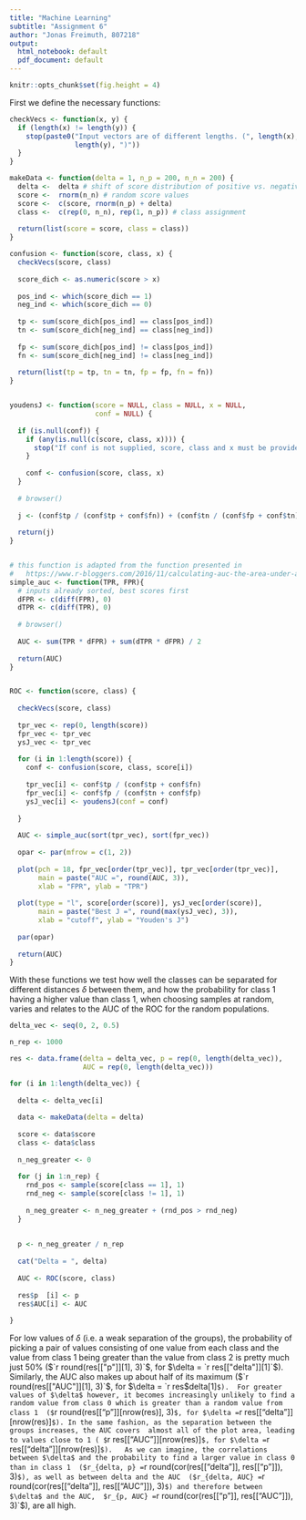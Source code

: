 ```yaml
---
title: "Machine Learning"
subtitle: "Assignment 6"
author: "Jonas Freimuth, 807218"
output:
  html_notebook: default
  pdf_document: default
---
```


```r

knitr::opts_chunk$set(fig.height = 4)

```
  
First we define the necessary functions:  


``` r
checkVecs <- function(x, y) {
  if (length(x) != length(y)) {
    stop(paste0("Input vectors are of different lengths. (", length(x), ", ",
                length(y), ")"))
  }
}

makeData <- function(delta = 1, n_p = 200, n_n = 200) {
  delta <-  delta # shift of score distribution of positive vs. negative samples
  score <-  rnorm(n_n) # random score values
  score <-  c(score, rnorm(n_p) + delta)
  class <-  c(rep(0, n_n), rep(1, n_p)) # class assignment
  
  return(list(score = score, class = class))
}

confusion <- function(score, class, x) {
  checkVecs(score, class)
  
  score_dich <- as.numeric(score > x)
  
  pos_ind <- which(score_dich == 1)
  neg_ind <- which(score_dich == 0)
  
  tp <- sum(score_dich[pos_ind] == class[pos_ind])
  tn <- sum(score_dich[neg_ind] == class[neg_ind])
  
  fp <- sum(score_dich[pos_ind] != class[pos_ind])
  fn <- sum(score_dich[neg_ind] != class[neg_ind])
  
  return(list(tp = tp, tn = tn, fp = fp, fn = fn))
}


youdensJ <- function(score = NULL, class = NULL, x = NULL,
                     conf = NULL) {
  
  if (is.null(conf)) {
    if (any(is.null(c(score, class, x)))) {
      stop("If conf is not supplied, score, class and x must be provided.")
    }
    
    conf <- confusion(score, class, x)
  }
  
  # browser()
  
  j <- (conf$tp / (conf$tp + conf$fn)) + (conf$tn / (conf$fp + conf$tn)) - 1
  
  return(j)
}


# this function is adapted from the function presented in
#   https://www.r-bloggers.com/2016/11/calculating-auc-the-area-under-a-roc-curve/
simple_auc <- function(TPR, FPR){
  # inputs already sorted, best scores first
  dFPR <- c(diff(FPR), 0)
  dTPR <- c(diff(TPR), 0)
  
  # browser()
  
  AUC <- sum(TPR * dFPR) + sum(dTPR * dFPR) / 2
  
  return(AUC)
}


ROC <- function(score, class) {
  
  checkVecs(score, class)
  
  tpr_vec <- rep(0, length(score))
  fpr_vec <- tpr_vec
  ysJ_vec <- tpr_vec
  
  for (i in 1:length(score)) {
    conf <- confusion(score, class, score[i])
    
    tpr_vec[i] <- conf$tp / (conf$tp + conf$fn)
    fpr_vec[i] <- conf$fp / (conf$tn + conf$fp)
    ysJ_vec[i] <- youdensJ(conf = conf)
    
  }
  
  AUC <- simple_auc(sort(tpr_vec), sort(fpr_vec))
  
  opar <- par(mfrow = c(1, 2))
  
  plot(pch = 18, fpr_vec[order(tpr_vec)], tpr_vec[order(tpr_vec)],
       main = paste("AUC =", round(AUC, 3)),
       xlab = "FPR", ylab = "TPR")
  
  plot(type = "l", score[order(score)], ysJ_vec[order(score)],
       main = paste("Best J =", round(max(ysJ_vec), 3)),
       xlab = "cutoff", ylab = "Youden's J")
  
  par(opar)
  
  return(AUC)
}

```

With these functions we test how well the classes can be separated for different 
distances $\delta$ between them, and how the probability for class 1 having a 
higher value 
than class 1, when choosing samples at random, varies and relates to the AUC of
the ROC for the random populations.

```r

delta_vec <- seq(0, 2, 0.5)

n_rep <- 1000

res <- data.frame(delta = delta_vec, p = rep(0, length(delta_vec)),
                  AUC = rep(0, length(delta_vec)))

for (i in 1:length(delta_vec)) {
  
  delta <- delta_vec[i]
  
  data <- makeData(delta = delta)
  
  score <- data$score
  class <- data$class
  
  n_neg_greater <- 0
  
  for (j in 1:n_rep) {
    rnd_pos <- sample(score[class == 1], 1)
    rnd_neg <- sample(score[class != 1], 1)
    
    n_neg_greater <- n_neg_greater + (rnd_pos > rnd_neg)
  }
  
  
  p <- n_neg_greater / n_rep
  
  cat("Delta = ", delta)
  
  AUC <- ROC(score, class)
  
  res$p  [i] <- p
  res$AUC[i] <- AUC
  
}

```
For low values of $\delta$ (i.e. a weak separation of the groups), the probability of 
picking a pair of values consisting of
one value from each class and the value from class 1 being greater than the value
from class 2 is pretty much just 50% ($`r round(res[["p"]][1], 3)`$, for 
$\delta = `r res[["delta"]][1]`$). Similarly, the AUC also makes up about half 
of its maximum ($`r round(res[["AUC"]][1], 3)`$, for $\delta = `r res$delta[1]`$). 
For greater values of $\delta$ however, it becomes increasingly unlikely to find a 
random value from class 0 which is greater than a random value from class 1 
($`r round(res[["p"]][nrow(res)], 3)`$, for $\delta = `r res[["delta"]][nrow(res)]`$).
In the same fashion, as the separation between the groups increases, the AUC covers 
almost all of the plot area, leading to values close to 1 (
$`r res[["AUC"]][nrow(res)]`$, for $\delta = `r res[["delta"]][nrow(res)]`$).  
As we can imagine, the correlations between $\delta$ and the probability to find a
larger value in class 0 than in class 1 
($r_{delta, p} = `r round(cor(res[["delta"]], res[["p"]]), 3)`$), as well as between
delta and the AUC 
($r_{delta, AUC} = `r round(cor(res[["delta"]], res[["AUC"]]), 3)`$)
and therefore between $\delta$ and the AUC, 
$r_{p, AUC} = `r round(cor(res[["p"]], res[["AUC"]]), 3)`$), are all high.
